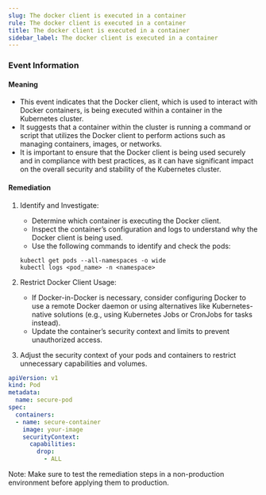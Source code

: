 ```yaml
--- 
slug: The docker client is executed in a container
rule: The docker client is executed in a container
title: The docker client is executed in a container
sidebar_label: The docker client is executed in a container
---
```

                   


### Event Information

#### Meaning

- This event indicates that the Docker client, which is used to interact with Docker containers, is being executed within a container in the Kubernetes cluster.
- It suggests that a container within the cluster is running a command or script that utilizes the Docker client to perform actions such as managing containers, images, or networks.
- It is important to ensure that the Docker client is being used securely and in compliance with best practices, as it can have significant impact on the overall security and stability of the Kubernetes cluster.

#### Remediation

1. Identify and Investigate:
   - Determine which container is executing the Docker client.
   - Inspect the container’s configuration and logs to understand why the Docker client is being used.
   - Use the following commands to identify and check the pods:
   ```
   kubectl get pods --all-namespaces -o wide
   kubectl logs <pod_name> -n <namespace>
   ```

2. Restrict Docker Client Usage:
   - If Docker-in-Docker is necessary, consider configuring Docker to use a remote Docker daemon or using alternatives like Kubernetes-native solutions (e.g., using Kubernetes Jobs or CronJobs for tasks instead).
   - Update the container’s security context and limits to prevent unauthorized access.

3. Adjust the security context of your pods and containers to restrict unnecessary capabilities and volumes.

```yaml
apiVersion: v1
kind: Pod
metadata:
  name: secure-pod
spec:
  containers:
  - name: secure-container
    image: your-image
    securityContext:
      capabilities:
        drop:
          - ALL
```


Note: Make sure to test the remediation steps in a non-production environment before applying them to production.